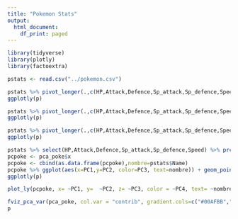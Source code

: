 ```yaml
---
title: "Pokemon Stats"
output:
  html_document:
    df_print: paged
---
```


```r
library(tidyverse)
library(plotly)
library(factoextra)
```

```r
pstats <- read.csv("../pokemon.csv")
```

```r
pstats %>% pivot_longer(.,c(HP,Attack,Defence,Sp_attack,Sp_defence,Speed),names_to = "stat") %>% ggplot(aes(x=stat,y=value, fill=stat)) + geom_boxplot() + labs(title = "Distribution of stats") -> p
ggplotly(p)
```


```r
pstats %>% pivot_longer(.,c(HP,Attack,Defence,Sp_attack,Sp_defence,Speed),names_to = "stat") %>% ggplot(aes(x=stat,y=reorder(value,value),fill=Total,text=Name)) + geom_bar(stat="identity", position="dodge") + labs(title="Pokes oredered by stat", y="value") -> p
ggplotly(p)
```


```r
pstats %>% pivot_longer(.,c(HP,Attack,Defence,Sp_attack,Sp_defence,Speed),names_to = "stat") %>% ggplot(aes(color=stat,y=value,x=Total,text=Name)) + geom_point() + labs(title="Plotting stats vs PC") -> p
ggplotly(p)
```


```r
pstats %>% select(HP,Attack,Defence,Sp_attack,Sp_defence,Speed) %>% prcomp() -> pca_poke
pcpoke <- pca_poke$x
pcpoke <- cbind(as.data.frame(pcpoke),nombre=pstats$Name)
pcpoke %>% ggplot(aes(x=PC1,y=PC2, color=PC3, text=nombre)) + geom_point() + labs(title = "Pokes in the 2 PC") -> p
ggplotly(p)
```


```r
plot_ly(pcpoke, x= ~PC1, y=  ~PC2, z= ~PC3, color = ~PC4, text= ~nombre)
```


```r
fviz_pca_var(pca_poke, col.var = "contrib", gradient.cols=c("#00AFBB","#E7B800","#FC4E07"), repel=TRUE) -> p
p
```




